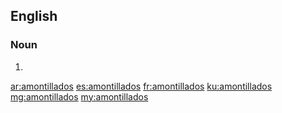 ==English==

===Noun===
{{head|en|noun plural form}}

# {{plural of|amontillado|lang=en}}

[[ar:amontillados]]
[[es:amontillados]]
[[fr:amontillados]]
[[ku:amontillados]]
[[mg:amontillados]]
[[my:amontillados]]